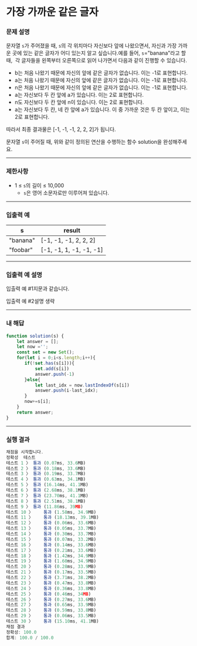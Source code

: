 # 가장 가까운 같은 글자

### **문제 설명**

문자열 `s`가 주어졌을 때, `s`의 각 위치마다 자신보다 앞에 나왔으면서, 자신과 가장 가까운 곳에 있는 같은 글자가 어디 있는지 알고 싶습니다.예를 들어, `s`="banana"라고 할 때,  각 글자들을 왼쪽부터 오른쪽으로 읽어 나가면서 다음과 같이 진행할 수 있습니다.

- b는 처음 나왔기 때문에 자신의 앞에 같은 글자가 없습니다. 이는 -1로 표현합니다.
- a는 처음 나왔기 때문에 자신의 앞에 같은 글자가 없습니다. 이는 -1로 표현합니다.
- n은 처음 나왔기 때문에 자신의 앞에 같은 글자가 없습니다. 이는 -1로 표현합니다.
- a는 자신보다 두 칸 앞에 a가 있습니다. 이는 2로 표현합니다.
- n도 자신보다 두 칸 앞에 n이 있습니다. 이는 2로 표현합니다.
- a는 자신보다 두 칸, 네 칸 앞에 a가 있습니다. 이 중 가까운 것은 두 칸 앞이고, 이는 2로 표현합니다.

따라서 최종 결과물은 [-1, -1, -1, 2, 2, 2]가 됩니다.

문자열 `s`이 주어질 때, 위와 같이 정의된 연산을 수행하는 함수 solution을 완성해주세요.

---

### 제한사항

- 1 ≤ `s`의 길이 ≤ 10,000
    - `s`은 영어 소문자로만 이루어져 있습니다.

---

### 입출력 예

| s | result |
| --- | --- |
| "banana" | [-1, -1, -1, 2, 2, 2] |
| "foobar" | [-1, -1, 1, -1, -1, -1] |

---

### 입출력 예 설명

입출력 예 #1지문과 같습니다.

입출력 예 #2설명 생략

---

### 내 해답

```jsx
function solution(s) {
    let answer = [];
    let now ='';
    const set = new Set();
    for(let i = 0;i<s.length;i++){
       if(!set.has(s[i])){
           set.add(s[i])
           answer.push(-1)
       }else{
           let last_idx = now.lastIndexOf(s[i])
           answer.push(i-last_idx);
       }  
       now+=s[i];
    }
    return answer;
}
```

---

### 실행 결과

```jsx
채점을 시작합니다.
정확성  테스트
테스트 1 〉	통과 (0.07ms, 33.6MB)
테스트 2 〉	통과 (0.18ms, 33.6MB)
테스트 3 〉	통과 (0.19ms, 33.7MB)
테스트 4 〉	통과 (0.63ms, 34.1MB)
테스트 5 〉	통과 (16.14ms, 41.1MB)
테스트 6 〉	통과 (2.68ms, 38.1MB)
테스트 7 〉	통과 (23.70ms, 41.1MB)
테스트 8 〉	통과 (2.51ms, 38.1MB)
테스트 9 〉	통과 (11.86ms, 39MB)
테스트 10 〉	통과 (1.58ms, 34.9MB)
테스트 11 〉	통과 (18.13ms, 39.1MB)
테스트 12 〉	통과 (0.06ms, 33.6MB)
테스트 13 〉	통과 (0.05ms, 33.7MB)
테스트 14 〉	통과 (0.30ms, 33.7MB)
테스트 15 〉	통과 (0.07ms, 33.2MB)
테스트 16 〉	통과 (0.14ms, 33.6MB)
테스트 17 〉	통과 (0.21ms, 33.6MB)
테스트 18 〉	통과 (1.42ms, 34.9MB)
테스트 19 〉	통과 (1.60ms, 34.9MB)
테스트 20 〉	통과 (0.28ms, 33.9MB)
테스트 21 〉	통과 (0.17ms, 33.5MB)
테스트 22 〉	통과 (3.71ms, 38.2MB)
테스트 23 〉	통과 (0.47ms, 33.8MB)
테스트 24 〉	통과 (0.36ms, 33.8MB)
테스트 25 〉	통과 (0.46ms, 34MB)
테스트 26 〉	통과 (0.27ms, 33.6MB)
테스트 27 〉	통과 (0.65ms, 33.9MB)
테스트 28 〉	통과 (0.59ms, 33.8MB)
테스트 29 〉	통과 (0.06ms, 33.5MB)
테스트 30 〉	통과 (15.10ms, 41.1MB)
채점 결과
정확성: 100.0
합계: 100.0 / 100.0
```